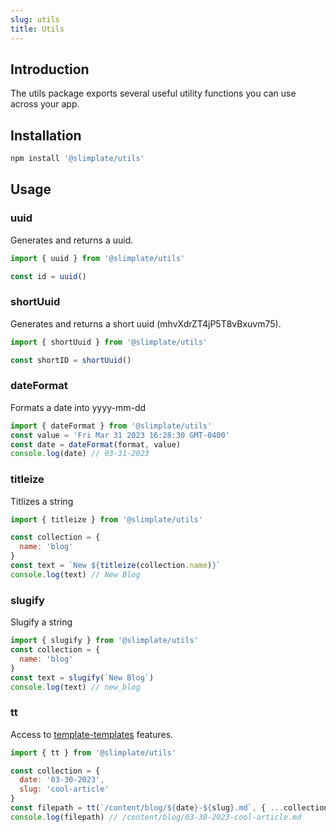 ```yaml
---
slug: utils
title: Utils
---
```

## Introduction

The utils package exports several useful utility functions you can use across your app.

## Installation

```sh
npm install '@slimplate/utils'
```

## Usage

### uuid

Generates and returns a uuid.

```jsx
import { uuid } from '@slimplate/utils'

const id = uuid()
```

### shortUuid

Generates and returns a short uuid (mhvXdrZT4jP5T8vBxuvm75).

```jsx
import { shortUuid } from '@slimplate/utils'

const shortID = shortUuid()
```

### dateFormat

Formats a date into yyyy-mm-dd

```jsx
import { dateFormat } from '@slimplate/utils'
const value = 'Fri Mar 31 2023 16:28:30 GMT-0400'
const date = dateFormat(format, value)
console.log(date) // 03-31-2023
```

### titleize

Titlizes a string

```jsx
import { titleize } from '@slimplate/utils'

const collection = {
  name: 'blog'
}
const text = `New ${titleize(collection.name)}`
console.log(text) // New Blog
```

### slugify

Slugify a string

```jsx
import { slugify } from '@slimplate/utils'
const collection = {
  name: 'blog'
}
const text = slugify(`New Blog`)
console.log(text) // new_blog
```

### tt

Access to [template-templates](https://github.com/konsumer/template-templates) features.

```jsx
import { tt } from '@slimplate/utils'

const collection = {
  date: '03-30-2023',
  slug: 'cool-article'
}
const filepath = tt(`/content/blog/${date}-${slug}.md`, { ...collection })
console.log(filepath) // /content/blog/03-30-2023-cool-article.md 
```
